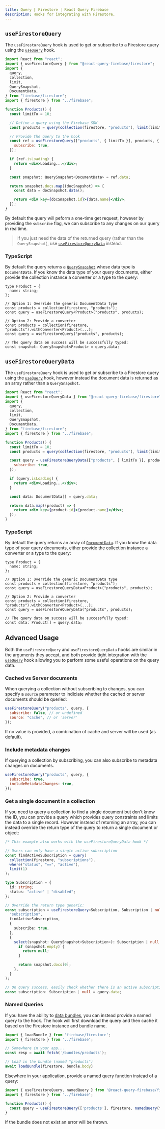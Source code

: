 ```yaml
---
title: Query | Firestore | React Query Firebase
description: Hooks for integrating with Firestore.
---
```


## `useFirestoreQuery`

The `useFirestoreQuery` hook is used to get or subscribe to a Firestore query using the [`useQuery`](https://react-query.tanstack.com/reference/useQuery) hook.

```jsx
import React from "react";
import { useFirestoreQuery } from "@react-query-firebase/firestore";
import {
  query,
  collection,
  limit,
  QuerySnapshot,
  DocumentData,
} from "firebase/firestore";
import { firestore } from "../firebase";

function Products() {
  const limitTo = 10;

  // Define a query using the Firebase SDK
  const products = query(collection(firestore, "products"), limit(limitTo));

  // Provide the query to the hook
  const ref = useFirestoreQuery(["products", { limitTo }], products, {
    subscribe: true,
  });

  if (ref.isLoading) {
    return <div>Loading...</div>;
  }

  const snapshot: QuerySnapshot<DocumentData> = ref.data;

  return snapshot.docs.map((docSnapshot) => {
    const data = docSnapshot.data();

    return <div key={docSnapshot.id}>{data.name}</div>;
  });
}
```

By default the query will peform a one-time get request, however by providing the `subscribe` flag,
we can subscribe to any changes on our query in realtime.

> If you just need the data of the returned query (rather than the `QuerySnapshot`), use [`useFirestoreQueryData`](#useFirestoreQueryData) instead.

### TypeScript

By default the query returns a [`QuerySnapshot`](https://firebase.google.com/docs/reference/js/firestore_.querysnapshot) whose
data type is `DocumentData`. If you know the data type of your query documents, either provide the collection
instance a converter or a type to the query:

```tsx
type Product = {
  name: string;
};

// Option 1: Override the generic DocumentData type
const products = collection(firestore, "products");
const query = useFirestoreQuery<Product>("products", products);

// Option 2: Provide a converter
const products = collection(firestore, "products").withConverter<Product>(...);
const query = useFirestoreQuery("products", products);

// The query data on success will be successfully typed:
const snapshot: QuerySnapshot<Product> = query.data;
```

## `useFirestoreQueryData`

The `useFirestoreQuery` hook is used to get or subscribe to a Firestore query using the [`useQuery`](https://react-query.tanstack.com/reference/useQuery) hook,
however instead the document data is returned as an array rather than a `QuerySnapshot`.

```jsx
import React from "react";
import { useFirestoreQueryData } from "@react-query-firebase/firestore";
import {
  query,
  collection,
  limit,
  QuerySnapshot,
  DocumentData,
} from "firebase/firestore";
import { firestore } from "../firebase";

function Products() {
  const limitTo = 10;
  const products = query(collection(firestore, "products"), limit(limitTo));

  const query = useFirestoreQueryData(["products", { limitTo }], products, {
    subscribe: true,
  });

  if (query.isLoading) {
    return <div>Loading...</div>;
  }

  const data: DocumentData[] = query.data;

  return data.map((product) => {
    return <div key={product.id}>{product.name}</div>;
  });
}
```

### TypeScript

By default the query returns an array of [`DocumentData`](https://firebase.google.com/docs/reference/js/firestore_.documentdata).
If you know the data type of your query documents, either provide the collection instance a converter or a type to the query:

```tsx
type Product = {
  name: string;
};

// Option 1: Override the generic DocumentData type
const products = collection(firestore, "products");
const query = useFirestoreQueryData<Product>("products", products);

// Option 2: Provide a converter
const products = collection(firestore, "products").withConverter<Product>(...);
const query = useFirestoreQueryData("products", products);

// The query data on success will be successfully typed:
const data: Product[] = query.data;
```

## Advanced Usage

Both the `useFirestoreQuery` and `useFirestoreQueryData` hooks are similar in the arguments they accept,
and both provide tight integration with the [`useQuery`](https://react-query.tanstack.com/reference/useQuery) hook
allowing you to perform some useful operations on the query data.

### Cached vs Server documents

When querying a collection without subscribing to changes, you
can specify a `source` parameter to indiciate whether the
cached or server documents should be queried:

```js
useFirestoreQuery("products", query, {
  subscribe: false, // or undefined
  source: "cache", // or 'server'
});
```

If no value is provided, a combination of cache and server will be used (as default).

### Include metadata changes

If querying a collection by subscribing, you can also subscribe to metadata changes on
documents.

```js
useFirestoreQuery("products", query, {
  subscribe: true,
  includeMetadataChanges: true,
});
```

### Get a single document in a collection

If you need to query a collection to find a single document but don't know the ID, you can provide
a query which provides query constraints and limits the data to a single record. However instead of
returning an array, you can instead override the return type of the query to return a single document or object:

```ts
/* This example also works with the useFirestoreQueryData hook */

// Users can only have a single active subscription
const findActiveSubscription = query(
  collection(firestore, "subscriptions"),
  where("status", "==", "active"),
  limit(1)
);

type Subscription = {
  id: string;
  status: "active" | "disabled";
};

// Override the return type generic:
const subscription = useFirestoreQuery<Subscription, Subscription | null>(
  "subscription",
  findActiveSubscription,
  {
    subscribe: true,
  },
  {
    select(snapshot: QuerySnapshot<Subscription>): Subscription | null {
      if (snapshot.empty) {
        return null;
      }

      return snapshot.docs[0];
    },
  }
);

// On query success, easily check whether there is an active subscription:
const subscription: Subscription | null = query.data;
```

### Named Queries

If you have the ability to [data bundles](https://firebase.googleblog.com/2021/04/firestore-supports-data-bundles.html),
you can instead provide a named query to the hook. The hook will first download the query and then cache it based on the
Firestore instance and bundle name.

```js
import { loadBundle } from 'firebase/firestore';
import { firestore } from '../firebase';

// Somewhere in your app...
const resp = await fetch('/bundles/products');

// Load in the bundle (named "products")
await loadBundle(firestore, bundle.body)
```

Elsewhere in your application, provide a named query function instead of a query:

```jsx
import { useFirestoreQuery, namedQuery } from '@react-query-firebase/firestore';
import { firestore } from '../firebase';

function Products() {
  const query = useFirestoreQuery(['products'], firestore, namedQuery(firestore, 'products'));
}
```

If the bundle does not exist an error will be thrown.

